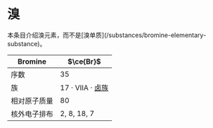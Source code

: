 
# 溴

<Callout type="warning">
  本条目介绍溴元素，而不是[溴单质](/substances/bromine-elementary-substance)。
</Callout>

| Bromine      | $\ce{Br}$                               |
| ------------ | --------------------------------------- |
| 序数         | 35                                      |
| 族           | 17 · VIIA · [卤族](/substances/halogen) |
| 相对原子质量 | 80                                      |
| 核外电子排布 | 2, 8, 18, 7                             |
